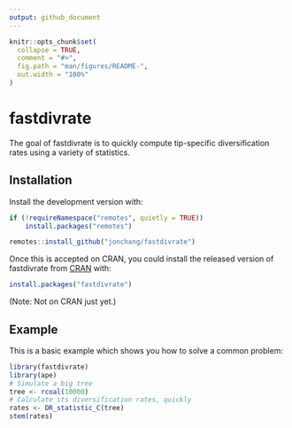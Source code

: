 ```yaml
---
output: github_document
---
```


<!-- README.md is generated from README.Rmd. Please edit that file -->

```r
knitr::opts_chunk$set(
  collapse = TRUE,
  comment = "#>",
  fig.path = "man/figures/README-",
  out.width = "100%"
)
```

# fastdivrate

<!-- badges: start -->
<!-- badges: end -->

The goal of fastdivrate is to quickly compute tip-specific diversification rates using a variety of statistics.

## Installation

Install the development version with:

``` r
if (!requireNamespace("remotes", quietly = TRUE))
    install.packages("remotes")

remotes::install_github("jonchang/fastdivrate")
```

Once this is accepted on CRAN, you could install the released version of fastdivrate from [CRAN](https://CRAN.R-project.org) with:

``` r
install.packages("fastdivrate")
```

(Note: Not on CRAN just yet.)

## Example

This is a basic example which shows you how to solve a common problem:

```r
library(fastdivrate)
library(ape)
# Simulate a big tree
tree <- rcoal(10000)
# Calculate its diversification rates, quickly
rates <- DR_statistic_C(tree)
stem(rates)
```
